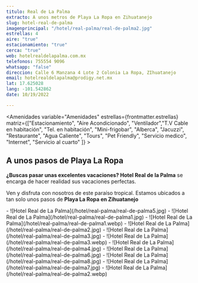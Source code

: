 ```yaml
---
titulo: Real de La Palma
extracto: A unos metros de Playa La Ropa en Zihuatanejo
slug: hotel-real-de-palma
imagenprincipal: "/hotel/real-palma/real-de-palma2.jpg"
estrellas: 4
aire: "true"
estacionamiento: "true"
cerca: "true"
web: hotelrealdelapalma.com.mx
telefonos: 755554 9096
whatsapp: "false"
direccion: Calle 6 Manzana 4 Lote 2 Colonia La Ropa, ZIhuatanejo
email: hotelrealdelapalma@prodigy.net.mx
lat: 17.625028
lang: -101.542862
date: 10/19/2022

---
```


<Amenidades variable="Amenidades" estrellas={frontmatter.estrellas} matriz={["Estacionamiento", "Aire Acondicionado", "Ventilador","T.V Cable en habitación", "Tel. en habitación", "Mini-frigobar", "Alberca", "Jacuzzi", "Restaurante", "Agua Caliente", "Tours", "Pet Friendly", "Servicio medico", "Internet", "Servicio al cuarto" ]} > 


## A unos pasos de Playa La Ropa


**¿Buscas pasar unas excelentes vacaciones? Hotel Real de la Palma** se encarga de hacer realidad sus vacaciones perfectas.

Ven y disfruta con nosotros de este paraíso tropical. Estamos ubicados a tan solo unos pasos de **Playa La Ropa en Zihuatanejo**

</Amenidades>

<Galeria>
- ![Hotel Real de La Palma](/hotel/real-palma/real-de-palma5.jpg)
- ![Hotel Real de La Palma](/hotel/real-palma/real-de-palma1.jpg)
- ![Hotel Real de La Palma](/hotel/real-palma/real-de-palma1.webp)
- ![Hotel Real de La Palma](/hotel/real-palma/real-de-palma2.jpg)
- ![Hotel Real de La Palma](/hotel/real-palma/real-de-palma3.jpg)
- ![Hotel Real de La Palma](/hotel/real-palma/real-de-palma3.webp)
- ![Hotel Real de La Palma](/hotel/real-palma/real-de-palma4.jpg)
- ![Hotel Real de La Palma](/hotel/real-palma/real-de-palma6.jpg)
- ![Hotel Real de La Palma](/hotel/real-palma/real-de-palma8.jpg)
- ![Hotel Real de La Palma](/hotel/real-palma/real-de-palma7.jpg)
- ![Hotel Real de La Palma](/hotel/real-palma/real-de-palma2.webp)
</Galeria>